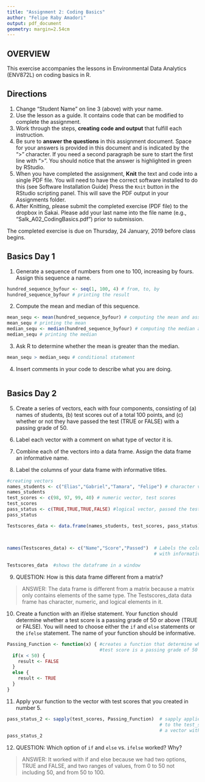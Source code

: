 ```yaml
---
title: "Assignment 2: Coding Basics"
author: "Felipe Raby Amadori"
output: pdf_document
geometry: margin=2.54cm
---
```


## OVERVIEW

This exercise accompanies the lessons in Environmental Data Analytics (ENV872L) on coding basics in R. 

## Directions
1. Change "Student Name" on line 3 (above) with your name.
2. Use the lesson as a guide. It contains code that can be modified to complete the assignment.
3. Work through the steps, **creating code and output** that fulfill each instruction.
4. Be sure to **answer the questions** in this assignment document.
Space for your answers is provided in this document and is indicated by the ">" character.
If you need a second paragraph be sure to start the first line with ">".
You should notice that the answer is highlighted in green by RStudio. 
6. When you have completed the assignment, **Knit** the text and code into a single PDF file.
You will need to have the correct software installed to do this (see Software Installation Guide)
Press the `Knit` button in the RStudio scripting panel.
This will save the PDF output in your Assignments folder.
8. After Knitting, please submit the completed exercise (PDF file) to the dropbox in Sakai. Please add your last name into the file name (e.g., "Salk_A02_CodingBasics.pdf") prior to submission.

The completed exercise is due on Thursday, 24 January, 2019 before class begins.

## Basics Day 1

1. Generate a sequence of numbers from one to 100, increasing by fours. Assign this sequence a name. 
```r
hundred_sequence_byfour <- seq(1, 100, 4) # from, to, by
hundred_sequence_byfour # printing the result
```

2. Compute the mean and median of this sequence. 
```r
mean_sequ <- mean(hundred_sequence_byfour) # computing the mean and assigning it to an object
mean_sequ # printing the mean
median_sequ <- median(hundred_sequence_byfour) # computing the median and assigning it to an object
median_sequ # printing the median
```

3. Ask R to determine whether the mean is greater than the median. 
```r
mean_sequ > median_sequ # conditional statement
```

4. Insert comments in your code to describe what you are doing.

```r

```

## Basics Day 2

5. Create a series of vectors, each with four components, consisting of (a) names of students, (b) test scores out of a total 100 points, and (c) whether or not they have passed the test (TRUE or FALSE) with a passing grade of 50.

6. Label each vector with a comment on what type of vector it is.

7. Combine each of the vectors into a data frame. Assign the data frame an informative name.

8. Label the columns of your data frame with informative titles.

```r
#creating vectors
names_students <- c("Elias","Gabriel","Tamara", "Felipe") # character vector, names of students
names_students
test_scores <- c(98, 97, 99, 40) # numeric vector, test scores
test_scores
pass_status <- c(TRUE,TRUE,TRUE,FALSE) #logical vector, passed the test
pass_status

Testscores_data <- data.frame(names_students, test_scores, pass_status) # creates a dataframe 
                                                                        # called Testscores_data with
                                                                        # each of the vectors combined

names(Testscores_data) <- c("Name","Score","Passed")  # Labels the columns of the data frame
                                                      # with informative titles 
                                                                       
Testscores_data  #shows the dataframe in a window                                                                     
```

9. QUESTION: How is this data frame different from a matrix?

> ANSWER: The data frame is different from a matrix because a matrix only contains elements of the same type. The Testscores_data data frame has character, numeric, and logical elements in it.

10. Create a function with an if/else statement. Your function should determine whether a test score is a passing grade of 50 or above (TRUE or FALSE). You will need to choose either the `if` and `else` statements or the `ifelse` statement. The name of your function should be informative.

```r
Passing_Function <- function(x) { #creates a function that determine whether a 
                                  #test score is a passing grade of 50 or above (TRUE or FALSE)
  if(x < 50) {
    result <- FALSE
  } 
  else {
    result <- TRUE
  }
}
```

11. Apply your function to the vector with test scores that you created in number 5. 

```r
pass_status_2 <- sapply(test_scores, Passing_Function)  # sapply applies the Passing_Function
                                                        # to the test_scores vector and creates
                                                        # a vector with the logic results.
pass_status_2
```

12. QUESTION: Which option of `if` and `else` vs. `ifelse` worked? Why?

> ANSWER: It worked with if and else because we had two options, TRUE and FALSE, and two ranges of values, from 0
>         to 50 not including 50, and from 50 to 100.
